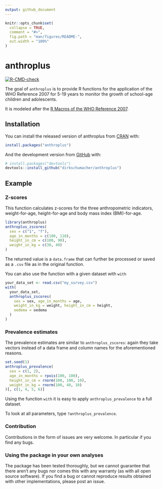 ```yaml
---
output: github_document
---
```


<!-- README.md is generated from README.Rmd. Please edit that file -->

```r
knitr::opts_chunk$set(
  collapse = TRUE,
  comment = "#>",
  fig.path = "man/figures/README-",
  out.width = "100%"
)
```

# anthroplus

<!-- badges: start -->
[![R-CMD-check](https://github.com/WorldHealthOrganization/anthroplus/workflows/R-CMD-check/badge.svg)](https://github.com/WorldHealthOrganization/anthroplus/actions)
<!-- badges: end -->

The goal of `anthroplus` is to provide R functions for the application of
the WHO Reference 2007 for 5-19 years to monitor the growth of school-age
children and adolescents.

It is modeled after the [R Macros of the WHO Reference 2007](https://www.who.int/tools/growth-reference-data-for-5to19-years/application-tools).

## Installation

You can install the released version of anthroplus from [CRAN](https://CRAN.R-project.org) with:

``` r
install.packages("anthroplus")
```

And the development version from [GitHub](https://github.com/) with:

``` r
# install.packages("devtools")
devtools::install_github("dirkschumacher/anthroplus")
```
## Example

### Z-scores

This function calculates z-scores for the three anthropometric indicators, 
weight-for-age, height-for-age and body mass index (BMI)-for-age.

```r
library(anthroplus)
anthroplus_zscores(
  sex = c("1", "f"),
  age_in_months = c(100, 110),
  height_in_cm = c(100, 90),
  weight_in_kg = c(30, 40)
)
```

The returned value is a `data.frame` that can further be processed or
saved as a `.csv` file as in the original function.

You can also use the function with a given dataset with `with`

``` r
your_data_set <- read.csv("my_survey.csv")
with(
  your_data_set,
  anthroplus_zscores(
    sex = sex, age_in_months = age,
    weight_in_kg = weight, height_in_cm = height, 
    oedema = oedema
  )
)
```

### Prevalence estimates

The prevalence estimates are similar to `anthroplus_zscores`: again they
take vectors instead of a data frame and column names for the
aforementioned reasons.

```r
set.seed(1)
anthroplus_prevalence(
  sex = c(1, 2),
  age_in_months = rpois(100, 100),
  height_in_cm = rnorm(100, 100, 10),
  weight_in_kg = rnorm(100, 40, 10)
)[, c(1, 4, 5, 6)]
```
Using the function `with` it is easy to apply `anthroplus_prevalence` to a
full dataset.

To look at all parameters, type `?anthroplus_prevalence`.

### Contribution

Contributions in the form of issues are very welcome. In particular if you
find any bugs.

### Using the package in your own analyses

The package has been tested thoroughly, but we cannot guarantee that
there aren’t any bugs nor comes this with any warranty (as with all open
source software). If you find a bug or cannot reproduce results obtained
with other implementations, please post an issue.
